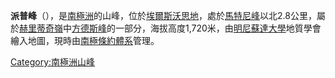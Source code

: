 {{coord|79|9|S|86|15|W|display=title}}

'''派普峰'''（{{lang-en|Pipe Peak}}），是[[南極洲|南極洲]]的山峰，位於[[埃爾斯沃思地|埃爾斯沃思地]]，處於[[馬特尼峰|馬特尼峰]]以北2.8公里，屬於[[赫里蒂奇嶺|赫里蒂奇嶺]]中[[方德斯峰|方德斯峰]]的一部分，海拔高度1,720米，由[[明尼蘇達大學|明尼蘇達大學]]地質學會繪入地圖，現時由[[南極條約體系|南極條約體系]]管理。

{{DEFAULTSORT:Pipe Peak}}
[[Category:南極洲山峰|Category:南極洲山峰]]


{{EllsworthLand-geo-stub}}